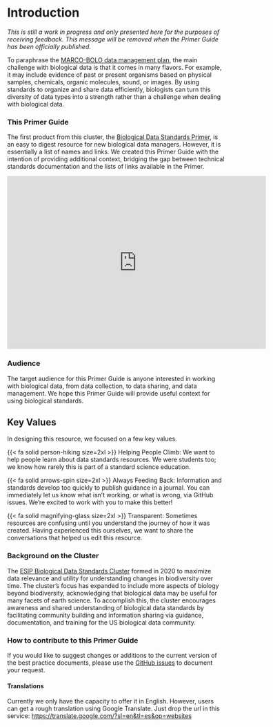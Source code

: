# Introduction

*This is still a work in progress and only presented here for the purposes of receiving feedback. This message will be removed when the Primer Guide has been officially published.*

To paraphrase the [MARCO-BOLO data management plan](https://doi.org/10.5281/zenodo.8208410), the main challenge with biological data is that it comes in many flavors. For example, it may include evidence of past or present organisms based on physical samples, chemicals, organic molecules, sound, or images. By using standards to organize and share data efficiently, biologists can turn this diversity of data types into a strength rather than a challenge when dealing with biological data.

### This Primer Guide

The first product from this cluster, the [Biological Data Standards Primer](https://doi.org/10.6084/m9.figshare.16806712.v2), is an easy to digest resource for new biological data managers. However, it is essentially a list of names and links. We created this Primer Guide with the intention of providing additional context, bridging the gap between technical standards documentation and the lists of links available in the Primer. 

<iframe src="https://widgets.figshare.com/articles/16806712/embed?show_title=1" width="600" height="400" allowfullscreen frameborder="0">

</iframe>

### Audience

The target audience for this Primer Guide is anyone interested in working with biological data, from data collection, to data sharing, and data management. We hope this Primer Guide will provide useful context for using biological standards.

::: callout-note
## Key Values

In designing this resource, we focused on a few key values.

{{< fa solid person-hiking size=2xl >}} Helping People Climb: We want to help people learn about data standards resources. We were students too; we know how rarely this is part of a standard science education.

{{< fa solid arrows-spin size=2xl  >}} Always Feeding Back: Information and standards develop too quickly to publish guidance in a journal. You can immediately let us know what isn't working, or what is wrong, via GitHub issues. We're excited to work with you to make this better!

{{< fa solid magnifying-glass size=2xl  >}} Transparent: Sometimes resources are confusing until you understand the journey of how it was created. Having experienced this ourselves, we want to share the conversations that helped us edit this resource.
:::

### Background on the Cluster

The [ESIP Biological Data Standards Cluster](https://wiki.esipfed.org/Biological_Data_Standards_Cluster) formed in 2020 to maximize data relevance and utility for understanding changes in biodiversity over time. The cluster’s focus has expanded to include more aspects of biology beyond biodiversity, acknowledging that biological data may be useful for many facets of earth science. To accomplish this, the cluster encourages awareness and shared understanding of biological data standards by facilitating community building and information sharing via guidance, documentation, and training for the US biological data community. 

### How to contribute to this Primer Guide

If you would like to suggest changes or additions to the current version of the best practice documents, please use the [GitHub issues](https://github.com/ESIPFed/bds-primer-best-practices/issues/new/choose) to document your request.

#### Translations
Currently we only have the capacity to offer it in English. However, users can get a rough translation using Google Translate. Just drop the url in this service: <https://translate.google.com/?sl=en&tl=es&op=websites>
